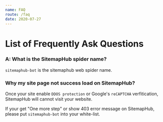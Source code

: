 ```yaml
---
name: FAQ
route: /faq
date: 2020-07-27
---
```


# List of Frequently Ask Questions

### A: What is the SitemapHub spider name?

`sitemaphub-bot` is the sitemaphub web spider name.

### Why my site page not success load on SitemapHub?

Once your site enable `DDOS protection` or Google's `reCAPTCHA` verfitication, SitemapHub will cannot visit your website.

If your get "One more step" or show 403 error message on SitemapHub, please put `sitemaphub-bot` into your white-list.


